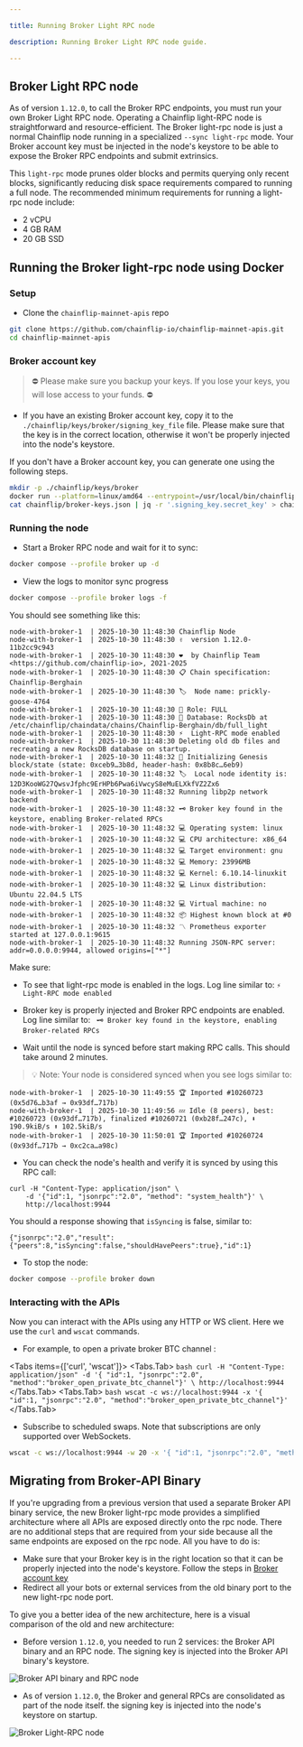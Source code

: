 ```yaml
---

title: Running Broker Light RPC node

description: Running Broker Light RPC node guide.

---
```



## Broker Light RPC node

As of version `1.12.0`, to call the Broker RPC endpoints, you must run your own Broker Light RPC node. Operating a Chainflip light-RPC node is straightforward and resource-efficient.
The Broker light-rpc node is just a normal Chainflip node running in a specialized `--sync light-rpc` mode. Your Broker account key must be injected in the node's keystore to be able to expose the Broker RPC endpoints and submit extrinsics.

This `light-rpc` mode prunes older blocks and permits querying only recent blocks, significantly reducing disk space requirements compared to running a full node. The recommended minimum requirements for running a light-rpc node include:
* 2 vCPU
* 4 GB RAM
* 20 GB SSD

## Running the Broker light-rpc node using Docker

### Setup

* Clone the `chainflip-mainnet-apis` repo
```bash
git clone https://github.com/chainflip-io/chainflip-mainnet-apis.git
cd chainflip-mainnet-apis
```

### Broker account key

> ⛔️ Please make sure you backup your keys. If you lose your keys, you will lose access to your funds. ⛔️

* If you have an existing Broker account key, copy it to the `./chainflip/keys/broker/signing_key_file` file. Please make sure that the key is in the correct location, otherwise it won't be properly injected into the node's keystore.

If you don't have a Broker account key, you can generate one using the following steps.

```bash
mkdir -p ./chainflip/keys/broker
docker run --platform=linux/amd64 --entrypoint=/usr/local/bin/chainflip-cli chainfliplabs/chainflip-cli:berghain-1.12.0 generate-keys --json > chainflip/broker-keys.json
cat chainflip/broker-keys.json | jq -r '.signing_key.secret_key' > chainflip/keys/broker/signing_key_file
```

### Running the node
* Start a Broker RPC node and wait for it to sync:
```bash
docker compose --profile broker up -d
```

* View the logs to monitor sync progress
```bash
docker compose --profile broker logs -f
```

You should see something like this:

```log
node-with-broker-1  | 2025-10-30 11:48:30 Chainflip Node
node-with-broker-1  | 2025-10-30 11:48:30 ✌️  version 1.12.0-11b2cc9c943
node-with-broker-1  | 2025-10-30 11:48:30 ❤️  by Chainflip Team <https://github.com/chainflip-io>, 2021-2025
node-with-broker-1  | 2025-10-30 11:48:30 📋 Chain specification: Chainflip-Berghain
node-with-broker-1  | 2025-10-30 11:48:30 🏷  Node name: prickly-goose-4764
node-with-broker-1  | 2025-10-30 11:48:30 👤 Role: FULL
node-with-broker-1  | 2025-10-30 11:48:30 💾 Database: RocksDb at /etc/chainflip/chaindata/chains/Chainflip-Berghain/db/full_light
node-with-broker-1  | 2025-10-30 11:48:30 ⚡  Light-RPC mode enabled
node-with-broker-1  | 2025-10-30 11:48:30 Deleting old db files and recreating a new RocksDB database on startup.
node-with-broker-1  | 2025-10-30 11:48:32 🔨 Initializing Genesis block/state (state: 0xceb9…3b8d, header-hash: 0x8b8c…6eb9)
node-with-broker-1  | 2025-10-30 11:48:32 🏷  Local node identity is: 12D3KooWG27QwsvJfphc9ErHPb6Pwa6iVwcyS8eMuELXkfVZ2Zx6
node-with-broker-1  | 2025-10-30 11:48:32 Running libp2p network backend
node-with-broker-1  | 2025-10-30 11:48:32 🗝️ Broker key found in the keystore, enabling Broker-related RPCs
node-with-broker-1  | 2025-10-30 11:48:32 💻 Operating system: linux
node-with-broker-1  | 2025-10-30 11:48:32 💻 CPU architecture: x86_64
node-with-broker-1  | 2025-10-30 11:48:32 💻 Target environment: gnu
node-with-broker-1  | 2025-10-30 11:48:32 💻 Memory: 23996MB
node-with-broker-1  | 2025-10-30 11:48:32 💻 Kernel: 6.10.14-linuxkit
node-with-broker-1  | 2025-10-30 11:48:32 💻 Linux distribution: Ubuntu 22.04.5 LTS
node-with-broker-1  | 2025-10-30 11:48:32 💻 Virtual machine: no
node-with-broker-1  | 2025-10-30 11:48:32 📦 Highest known block at #0
node-with-broker-1  | 2025-10-30 11:48:32 〽️ Prometheus exporter started at 127.0.0.1:9615
node-with-broker-1  | 2025-10-30 11:48:32 Running JSON-RPC server: addr=0.0.0.0:9944, allowed origins=["*"]
```

Make sure:
* To see that light-rpc mode is enabled in the logs. Log line similar to: `⚡  Light-RPC mode enabled`
* Broker key is properly injected and Broker RPC endpoints are enabled. Log line similar to: ` 🗝️ Broker key found in the keystore, enabling Broker-related RPCs`


* Wait until the node is synced before start making RPC calls. This should take around 2 minutes.

> 💡 Note: Your node is considered synced when you see logs similar to:
```log
node-with-broker-1  | 2025-10-30 11:49:55 🏆 Imported #10260723 (0x5d76…b3af → 0x93df…717b)
node-with-broker-1  | 2025-10-30 11:49:56 💤 Idle (8 peers), best: #10260723 (0x93df…717b), finalized #10260721 (0xb28f…247c), ⬇ 190.9kiB/s ⬆ 102.5kiB/s
node-with-broker-1  | 2025-10-30 11:50:01 🏆 Imported #10260724 (0x93df…717b → 0xc2ca…a98c)
```

* You can check the node's health and verify it is synced by using this RPC call:
```
curl -H "Content-Type: application/json" \
    -d '{"id":1, "jsonrpc":"2.0", "method": "system_health"}' \
    http://localhost:9944
```
You should a response showing that `isSyncing` is false, similar to:
```
{"jsonrpc":"2.0","result":{"peers":8,"isSyncing":false,"shouldHavePeers":true},"id":1}
```

* To stop the node:
```bash
docker compose --profile broker down
```

### Interacting with the APIs

Now you can interact with the APIs using any HTTP or WS client. Here we use the `curl` and `wscat` commands.


* For example, to open a private broker BTC channel :

<Tabs items={['curl', 'wscat']}>
    <Tabs.Tab>
        ```bash
        curl -H "Content-Type: application/json" -d '{ "id":1, "jsonrpc":"2.0", "method":"broker_open_private_btc_channel"}' \
        http://localhost:9944
        ```
    </Tabs.Tab>
    <Tabs.Tab>
        ```bash
        wscat -c ws://localhost:9944 -x '{ "id":1, "jsonrpc":"2.0", "method":"broker_open_private_btc_channel"}'
        ```
    </Tabs.Tab>
</Tabs>

* Subscribe to scheduled swaps. Note that subscriptions are only supported over WebSockets.
```bash
wscat -c ws://localhost:9944 -w 20 -x '{ "id":1, "jsonrpc":"2.0", "method":"cf_subscribe_scheduled_swaps", "params":{ "base_asset":{ "chain":"Ethereum", "asset":"USDT" }, "quote_asset":{ "chain":"Ethereum", "asset":"USDC" } }}'
```

## Migrating from Broker-API Binary

If you're upgrading from a previous version that used a separate Broker API binary service, the new Broker light-rpc mode provides a simplified architecture where all APIs are exposed directly onto the rpc node.
There are no additional steps that are required from your side because all the same endpoints are exposed on the rpc node. All you have to do is:

* Make sure that your Broker key is in the right location so that it can be properly injected into the node's keystore. Follow the steps in [Broker account key](#broker-account-key)
* Redirect all your bots or external services from the old binary port to the new light-rpc node port.

To give you a better idea of the new architecture, here is a visual comparison of the old and new architecture:

* Before version `1.12.0`, you needed to run 2 services: the Broker API binary and an RPC node. The signing key is injected into the Broker API binary's keystore.

<img src="/light-rpc/old-broker-rpc.png" alt="Broker API binary and RPC node" />


* As of version `1.12.0`, the Broker and general RPCs are consolidated as part of the node itself. the signing key is injected into the node's keystore on startup.

<img src="/light-rpc/new-broker-light-rpc.png" alt="Broker Light-RPC node" />




